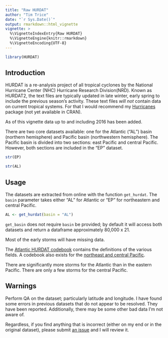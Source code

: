 ```yaml
---
title: "Raw HURDAT"
author: "Tim Trice"
date: "`r Sys.Date()`"
output: rmarkdown::html_vignette
vignette: >
  %\VignetteIndexEntry{Raw HURDAT}
  %\VignetteEngine{knitr::rmarkdown}
  %\VignetteEncoding{UTF-8}
---
```


```r
library(HURDAT)
```

## Introduction

HURDAT is a re-analysis project of all tropical cyclones by the National Hurricane Center (NHC) Hurricane Research Division(NRD). Known as HURDAT2, the text files are typically updated in late winter, early spring to include the previous season's activity. These text files *will not* contain data on current tropical systems. For that I would recommend my [Hurricanes](https://github.com/timtrice/Hurricanes) package (not yet available in CRAN). 

As of this vignette data up to and including 2016 has been added.

There are two core datasets available: one for the Atlantic ("AL") basin (northern hemisphere) and Pacific basin (northwestern hemisphere). The Pacific basin is divided into two sections: east Pacific and central Pacific. However, both sections are included in the "EP" dataset.

```r
str(EP)
```

```r
str(AL)
```

## Usage

The datasets are extracted from online with the function `get_hurdat`. The `basin` parameter takes either "AL" for Atlantic or "EP" for northeastern and central Pacific.

```r
AL <- get_hurdat(basin = "AL")
```

`get_basin` does not require `basin` be provided; by default it will access both datasets and return a dataframe approximately 80,000 x 21. 

Most of the early storms will have missing data.

The [Atlantic HURDAT codebook](http://www.nhc.noaa.gov/data/hurdat/hurdat2-format-atlantic.pdf) contains the definitions of the various fields. A codebook also exists for the [northeast and central Pacific](http://www.nhc.noaa.gov/data/hurdat/hurdat2-format-nencpac.pdf).

There are significantly more storms for the Atlantic than in the eastern Pacific. There are only a few storms for the central Pacific. 

## Warnings

Perform QA on the dataset; particularly latitude and longitude. I have found some errors in previous datasets that do not appear to be resolved. They have been reported. Additionally, there may be some other bad data I'm not aware of.

Regardless, if you find anything that is incorrect (either on my end or in the original dataset), please submit [an issue](https://github.com/timtrice/HURDAT/issues) and I will review it. 

